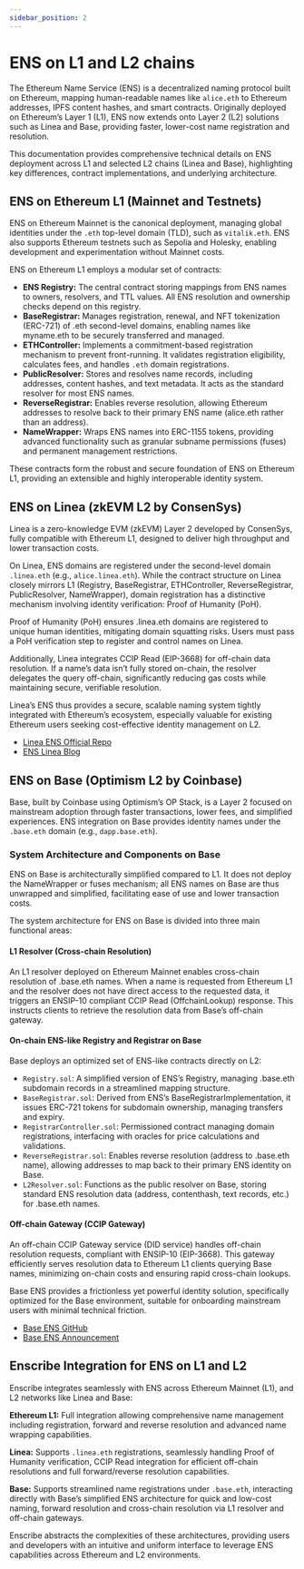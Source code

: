 ```yaml
---
sidebar_position: 2
---
```


# ENS on L1 and L2 chains

The Ethereum Name Service (ENS) is a decentralized naming protocol built on Ethereum, mapping human-readable names like `alice.eth` to Ethereum addresses, IPFS content hashes, and smart contracts. Originally deployed on Ethereum’s Layer 1 (L1), ENS now extends onto Layer 2 (L2) solutions such as Linea and Base, providing faster, lower-cost name registration and resolution.

This documentation provides comprehensive technical details on ENS deployment across L1 and selected L2 chains (Linea and Base), highlighting key differences, contract implementations, and underlying architecture.

## ENS on Ethereum L1 (Mainnet and Testnets)

ENS on Ethereum Mainnet is the canonical deployment, managing global identities under the `.eth` top-level domain (TLD), such as `vitalik.eth`. ENS also supports Ethereum testnets such as Sepolia and Holesky, enabling development and experimentation without Mainnet costs.

ENS on Ethereum L1 employs a modular set of contracts:

- **ENS Registry:** The central contract storing mappings from ENS names to owners, resolvers, and TTL values. All ENS resolution and ownership checks depend on this registry.
- **BaseRegistrar:** Manages registration, renewal, and NFT tokenization (ERC-721) of .eth second-level domains, enabling names like myname.eth to be securely transferred and managed.
- **ETHController:** Implements a commitment-based registration mechanism to prevent front-running. It validates registration eligibility, calculates fees, and handles `.eth` domain registrations.
- **PublicResolver:** Stores and resolves name records, including addresses, content hashes, and text metadata. It acts as the standard resolver for most ENS names.
- **ReverseRegistrar:** Enables reverse resolution, allowing Ethereum addresses to resolve back to their primary ENS name (alice.eth rather than an address).
- **NameWrapper:** Wraps ENS names into ERC-1155 tokens, providing advanced functionality such as granular subname permissions (fuses) and permanent management restrictions.

These contracts form the robust and secure foundation of ENS on Ethereum L1, providing an extensible and highly interoperable identity system.


## ENS on Linea (zkEVM L2 by ConsenSys)

Linea is a zero-knowledge EVM (zkEVM) Layer 2 developed by ConsenSys, fully compatible with Ethereum L1, designed to deliver high throughput and lower transaction costs.

On Linea, ENS domains are registered under the second-level domain `.linea.eth` (e.g., `alice.linea.eth`). While the contract structure on Linea closely mirrors L1 (Registry, BaseRegistrar, ETHController, ReverseRegistrar, PublicResolver, NameWrapper), domain registration has a distinctive mechanism involving identity verification: Proof of Humanity (PoH).

Proof of Humanity (PoH) ensures .linea.eth domains are registered to unique human identities, mitigating domain squatting risks. Users must pass a PoH verification step to register and control names on Linea.

Additionally, Linea integrates CCIP Read (EIP-3668) for off-chain data resolution. If a name’s data isn’t fully stored on-chain, the resolver delegates the query off-chain, significantly reducing gas costs while maintaining secure, verifiable resolution.

Linea’s ENS thus provides a secure, scalable naming system tightly integrated with Ethereum’s ecosystem, especially valuable for existing Ethereum users seeking cost-effective identity management on L2.
- [Linea ENS Official Repo](https://github.com/Consensys/linea-ens)
- [ENS Linea Blog](https://ens.domains/blog/post/ens-lands-on-linea)

## ENS on Base (Optimism L2 by Coinbase)

Base, built by Coinbase using Optimism’s OP Stack, is a Layer 2 focused on mainstream adoption through faster transactions, lower fees, and simplified experiences. ENS integration on Base provides identity names under the `.base.eth` domain (e.g., `dapp.base.eth`).

### System Architecture and Components on Base
ENS on Base is architecturally simplified compared to L1. It does not deploy the NameWrapper or fuses mechanism; all ENS names on Base are thus unwrapped and simplified, facilitating ease of use and lower transaction costs.

The system architecture for ENS on Base is divided into three main functional areas:

#### L1 Resolver (Cross-chain Resolution)
An L1 resolver deployed on Ethereum Mainnet enables cross-chain resolution of .base.eth names. When a name is requested from Ethereum L1 and the resolver does not have direct access to the requested data, it triggers an ENSIP-10 compliant CCIP Read (OffchainLookup) response. This instructs clients to retrieve the resolution data from Base’s off-chain gateway.

#### On-chain ENS-like Registry and Registrar on Base

Base deploys an optimized set of ENS-like contracts directly on L2:

- `Registry.sol`: A simplified version of ENS’s Registry, managing .base.eth subdomain records in a streamlined mapping structure.
- `BaseRegistrar.sol`: Derived from ENS’s BaseRegistrarImplementation, it issues ERC-721 tokens for subdomain ownership, managing transfers and expiry.
- `RegistrarController.sol`: Permissioned contract managing domain registrations, interfacing with oracles for price calculations and validations.
- `ReverseRegistrar.sol`: Enables reverse resolution (address to .base.eth name), allowing addresses to map back to their primary ENS identity on Base.
- `L2Resolver.sol`: Functions as the public resolver on Base, storing standard ENS resolution data (address, contenthash, text records, etc.) for .base.eth names.

#### Off-chain Gateway (CCIP Gateway)

An off-chain CCIP Gateway service (DID service) handles off-chain resolution requests, compliant with ENSIP-10 (EIP-3668). This gateway efficiently serves resolution data to Ethereum L1 clients querying Base names, minimizing on-chain costs and ensuring rapid cross-chain lookups.

Base ENS provides a frictionless yet powerful identity solution, specifically optimized for the Base environment, suitable for onboarding mainstream users with minimal technical friction.
- [Base ENS GitHub](https://github.com/base/basenames)
- [Base ENS Announcement](https://www.base.org/names)

## Enscribe Integration for ENS on L1 and L2

Enscribe integrates seamlessly with ENS across Ethereum Mainnet (L1), and L2 networks like Linea and Base:

**Ethereum L1:** Full integration allowing comprehensive name management including registration, forward and reverse resolution and advanced name wrapping capabilities.

**Linea:** Supports `.linea.eth` registrations, seamlessly handling Proof of Humanity verification, CCIP Read integration for efficient off-chain resolutions and full forward/reverse resolution capabilities.

**Base:** Supports streamlined name registrations under `.base.eth`, interacting directly with Base’s simplified ENS architecture for quick and low-cost naming, forward resolution and cross-chain resolution via L1 resolver and off-chain gateways.

Enscribe abstracts the complexities of these architectures, providing users and developers with an intuitive and uniform interface to leverage ENS capabilities across Ethereum and L2 environments.
